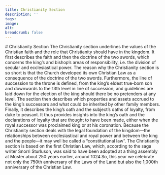 ```yaml
---
title: Christianity Section
description: ''
tags:
image: 
alt: 
breadcrumb: false
---
```



<SitatHero 
    title='Christianity' 
    ingress='“It is the origin of the laws of ours, people of Gulathing—which is the origin of all good things—that we shall have and keep the Christian faith.”'  
    footer='Christianity section, chapter 1'
/>

<Spacer height='12' />

<Container>
    # Christianity Section

<Container stil='firsletter'>
    The Christianity section underlines the values of the Christian faith and the role that Christianity should have in the kingdom. It first describes the faith and then the doctrine of the two swords, which concerns the king’s and bishop’s areas of responsibility, i.e. the division of secular and ecclesiastical power. The reason why the Christianity section is so short is that the Church developed its own Christian Law as a consequence of the doctrine of the two swords. Furthermore, the line of succession to the throne is defined, from the king’s eldest true-born son and downwards to the 13th level in line of succession, and guidelines are laid down for the election of the king should there be no pretenders at any level. The section then describes which properties and assets accrued to the king’s successors and what could be inherited by other family members. Finally, it describes the king’s oath and the subject’s oaths of loyalty, from duke to peasant. It thus provides insights into the king’s oath and the declarations of loyalty that are thought to have been made, either when the royal successor was proclaimed king or at his coronation. Because the Christianity section deals with the legal foundation of the kingdom—the relationships between ecclesiastical and royal power and between the king and the people—it may well be called a “constitutional law”. The Christianity section is based on the first Christian Law, which, according to the saga writer Snorri Sturluson, was said to have been adopted at a thing assembly at Moster about 250 years earlier, around 1024.So, this year we celebrate not only the 750th anniversary of the Laws of the Land but also the 1,000th anniversary of the Christian Law.
</Container>

<SubTextsCards items={site.kristendomsbolken} meta={meta} columns={3} gap={10} />

<Spacer height={24} />

</Container>

 